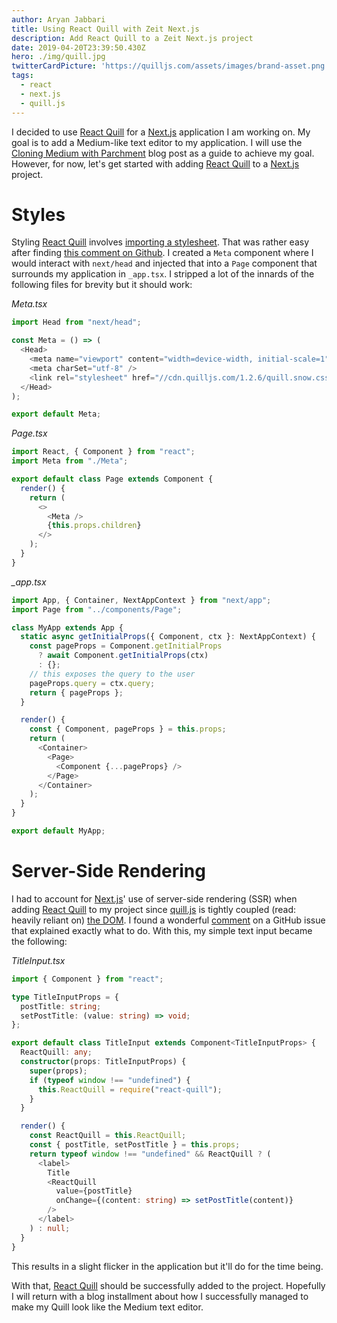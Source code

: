 ```yaml
---
author: Aryan Jabbari
title: Using React Quill with Zeit Next.js
description: Add React Quill to a Zeit Next.js project
date: 2019-04-20T23:39:50.430Z
hero: ./img/quill.jpg
twitterCardPicture: 'https://quilljs.com/assets/images/brand-asset.png'
tags:
  - react
  - next.js
  - quill.js
---
```

I decided to use [React Quill](https://github.com/zenoamaro/react-quill) for a [Next.js](https://nextjs.org) application I am working on. My goal is to add a Medium-like text editor to my application. I will use the [Cloning Medium with Parchment](https://quilljs.com/guides/cloning-medium-with-parchment/) blog post as a guide to achieve my goal. However, for now, let's get started with adding [React Quill](https://github.com/zenoamaro/react-quill) to a [Next.js](https://nextjs.org) project.

# Styles

Styling [React Quill](https://github.com/zenoamaro/react-quill) involves [importing a stylesheet](https://github.com/zenoamaro/react-quill#import-the-stylesheet). That was rather easy after finding [this comment on Github](https://github.com/zeit/next.js/issues/299#issuecomment-263146962). I created a `Meta` component where I would interact with `next/head` and injected that into a `Page` component that surrounds my application in `_app.tsx`. I stripped a lot of the innards of the following files for brevity but it should work:

_Meta.tsx_

```ts
import Head from "next/head";

const Meta = () => (
  <Head>
    <meta name="viewport" content="width=device-width, initial-scale=1" />
    <meta charSet="utf-8" />
    <link rel="stylesheet" href="//cdn.quilljs.com/1.2.6/quill.snow.css" />
  </Head>
);

export default Meta;
```

_Page.tsx_

```ts
import React, { Component } from "react";
import Meta from "./Meta";

export default class Page extends Component {
  render() {
    return (
      <>
        <Meta />
        {this.props.children}
      </>
    );
  }
}
```

_\_app.tsx_

```ts
import App, { Container, NextAppContext } from "next/app";
import Page from "../components/Page";

class MyApp extends App {
  static async getInitialProps({ Component, ctx }: NextAppContext) {
    const pageProps = Component.getInitialProps
      ? await Component.getInitialProps(ctx)
      : {};
    // this exposes the query to the user
    pageProps.query = ctx.query;
    return { pageProps };
  }

  render() {
    const { Component, pageProps } = this.props;
    return (
      <Container>
        <Page>
          <Component {...pageProps} />
        </Page>
      </Container>
    );
  }
}

export default MyApp;
```

# Server-Side Rendering

I had to account for [Next.js](https://nextjs.org)' use of server-side rendering (SSR) when adding [React Quill](https://github.com/zenoamaro/react-quill) to my project since [quill.js](https://quilljs.com) is tightly coupled (read: heavily reliant on) [the DOM](https://developer.mozilla.org/en-US/docs/Web/API/Document_Object_Model/Introduction). I found a wonderful [comment](https://github.com/zenoamaro/react-quill/issues/122#issuecomment-302181192) on a GitHub issue that explained exactly what to do. With this, my simple text input became the following:

_TitleInput.tsx_

```ts
import { Component } from "react";

type TitleInputProps = {
  postTitle: string;
  setPostTitle: (value: string) => void;
};

export default class TitleInput extends Component<TitleInputProps> {
  ReactQuill: any;
  constructor(props: TitleInputProps) {
    super(props);
    if (typeof window !== "undefined") {
      this.ReactQuill = require("react-quill");
    }
  }

  render() {
    const ReactQuill = this.ReactQuill;
    const { postTitle, setPostTitle } = this.props;
    return typeof window !== "undefined" && ReactQuill ? (
      <label>
        Title
        <ReactQuill
          value={postTitle}
          onChange={(content: string) => setPostTitle(content)}
        />
      </label>
    ) : null;
  }
}
```

This results in a slight flicker in the application but it'll do for the time being.

With that, [React Quill](https://github.com/zenoamaro/react-quill) should be successfully added to the project. Hopefully I will return with a blog installment about how I successfully managed to make my Quill look like the Medium text editor.
